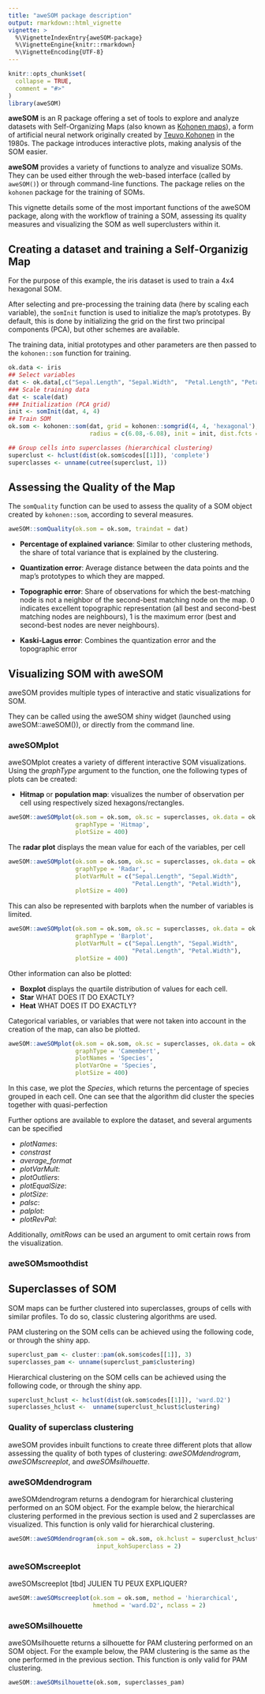```yaml
---
title: "aweSOM package description"
output: rmarkdown::html_vignette
vignette: >
  %\VignetteIndexEntry{aweSOM-package}
  %\VignetteEngine{knitr::rmarkdown}
  %\VignetteEncoding{UTF-8}
---
```


```r
knitr::opts_chunk$set(
  collapse = TRUE,
  comment = "#>"
)
library(aweSOM)
```


__aweSOM__ is an R package offering a set of tools to explore and analyze datasets with Self-Organizing Maps (also known as [Kohonen maps](https://en.wikipedia.org/wiki/Self-organizing_map)), a form of artificial neural network originally created by [Teuvo Kohonen](https://en.wikipedia.org/wiki/Teuvo_Kohonen) in the 1980s. The package introduces interactive plots, making analysis of the SOM easier.

__aweSOM__ provides a variety of functions to analyze and visualize SOMs. They can be used either through the web-based interface (called by ```aweSOM()```) or through command-line functions. The package relies on the ```kohonen``` package for the training of SOMs.

This vignette details some of the most important functions of the aweSOM package, along with the workflow of training a SOM, assessing its quality measures and visualizing the SOM as well superclusters within it.


## Creating a dataset and training a Self-Organizig Map

For the purpose of this example, the iris dataset is used to train a 4x4 hexagonal SOM. 

After selecting and pre-processing the training data (here by scaling each variable), the ```somInit``` function is used to initialize the map's prototypes. By default, this is done by initializing the grid on the first two principal components (PCA), but other schemes are available.

The training data, initial prototypes and other parameters are then passed to the ```kohonen::som``` function for training.


```r
ok.data <- iris
## Select variables
dat <- ok.data[,c("Sepal.Length", "Sepal.Width",  "Petal.Length", "Petal.Width" )]
### Scale training data
dat <- scale(dat)
### Initialization (PCA grid)
init <- somInit(dat, 4, 4)
## Train SOM
ok.som <- kohonen::som(dat, grid = kohonen::somgrid(4, 4, 'hexagonal'), rlen = 100, alpha = c(0.05, 0.01),
                       radius = c(6.08,-6.08), init = init, dist.fcts = 'sumofsquares')
```

```r
## Group cells into superclasses (hierarchical clustering)
superclust <- hclust(dist(ok.som$codes[[1]]), 'complete')
superclasses <- unname(cutree(superclust, 1))
```

## Assessing the Quality of the Map

The ```somQuality``` function can be used to assess the quality of a SOM object created by ```kohonen::som```, according to several measures.

```r
aweSOM::somQuality(ok.som = ok.som, traindat = dat)
```

* **Percentage of explained variance**: Similar to other clustering methods, the share of total variance that is explained by the clustering.

* **Quantization error**: Average distance between the data points and the map's prototypes to which they are mapped. 

* **Topographic error**: Share of observations for which the best-matching node is not a neighbor of the second-best matching node on the map. 0 indicates excellent topographic representation (all best and second-best matching nodes are neighbours), 1 is the maximum error (best and second-best nodes are never neighbours).

* **Kaski-Lagus error**: Combines the quantization error and the topographic error

## Visualizing SOM with aweSOM

aweSOM provides multiple types of interactive and static visualizations for SOM. 

They can be called using the aweSOM shiny widget (launched using aweSOM::aweSOM()), or directly from the command line.

### aweSOMplot
aweSOMplot creates a variety of different interactive SOM visualizations. 
Using the _graphType_ argument to the function, one the following types of plots can be created:

* **Hitmap** or **population map**: visualizes the number of observation per cell using respectively sized hexagons/rectangles.
```r
aweSOM::aweSOMplot(ok.som = ok.som, ok.sc = superclasses, ok.data = ok.data,
                   graphType = 'Hitmap', 
                   plotSize = 400)
```






The **radar plot** displays the mean value for each of the variables, per cell
```r
aweSOM::aweSOMplot(ok.som = ok.som, ok.sc = superclasses, ok.data = ok.data,
                   graphType = 'Radar',  
                   plotVarMult = c("Sepal.Length", "Sepal.Width",  
                                   "Petal.Length", "Petal.Width"),  
                   plotSize = 400)
```

This can also be represented with barplots when the number of variables is limited. 
```r
aweSOM::aweSOMplot(ok.som = ok.som, ok.sc = superclasses, ok.data = ok.data,
                   graphType = 'Barplot',  
                   plotVarMult = c("Sepal.Length", "Sepal.Width",  
                                   "Petal.Length", "Petal.Width"),  
                   plotSize = 400)
```

Other information can also be plotted:

* **Boxplot** displays the quartile distribution of values for each cell.
* **Star** WHAT DOES IT DO EXACTLY?
* **Heat** WHAT DOES IT DO EXACTLY?

Categorical variables, or variables that were not taken into account in the creation of the map, can also be plotted.  

```r
aweSOM::aweSOMplot(ok.som = ok.som, ok.sc = superclasses, ok.data = ok.data,
                   graphType = 'Camembert', 
                   plotNames = 'Species',
                   plotVarOne = 'Species',
                   plotSize = 400)
```


In this case, we plot the _Species_, which returns the percentage of species grouped in each cell. One can see that the algorithm did cluster the species together with quasi-perfection


Further options are available to explore the dataset, and several arguments can be specified

* _plotNames_: 
* _constrast_ 
* _average_format_
* _plotVarMult_: 
* _plotOutliers_:
* _plotEqualSize_:
* _plotSize_:
* _palsc_:
* _palplot_: 
* _plotRevPal_: 


Additionally, _omitRows_ can be used an argument to omit certain rows from the visualization.  


### aweSOMsmoothdist





## Superclasses of SOM
SOM maps can be further clustered into superclasses, groups of cells with similar profiles. To do so, classic clustering algorithms are used.

PAM clustering on the SOM cells can be achieved using the following code, or through the shiny app.
```r
superclust_pam <- cluster::pam(ok.som$codes[[1]], 3)
superclasses_pam <- unname(superclust_pam$clustering)
```

Hierarchical clustering  on the SOM cells can be achieved using the following code, or through the shiny app.
```r
superclust_hclust <- hclust(dist(ok.som$codes[[1]]), 'ward.D2')
superclasses_hclust <-  unname(superclust_hclust$clustering)
```

### Quality of superclass clustering

aweSOM provides inbuilt functions to create three different plots that allow assessing the quality of both types of clustering: _aweSOMdendrogram_, _aweSOMscreeplot_, and _aweSOMsilhouette_.

###  aweSOMdendrogram
aweSOMdendrogram returns a dendogram for hierarchical clustering performed on an SOM object. For the example below, the hierarchical clustering performed in the previous section is used and 2 superclasses are visualized. This function is only valid for hierarchical clustering.
```r
aweSOM::aweSOMdendrogram(ok.som = ok.som, ok.hclust = superclust_hclust, 
                         input_kohSuperclass = 2)
```

### aweSOMscreeplot
aweSOMscreeplot [tbd] JULIEN TU PEUX EXPLIQUER?

```r
aweSOM::aweSOMscreeplot(ok.som = ok.som, method = 'hierarchical', 
                        hmethod = 'ward.D2', nclass = 2)
```

### aweSOMsilhouette
aweSOMsilhouette returns a silhouette for PAM clustering performed on an SOM object. For the example below, the PAM clustering is the same as the one performed in the previous section.  This function is only valid for PAM clustering.


```r
aweSOM::aweSOMsilhouette(ok.som, superclasses_pam)
```









